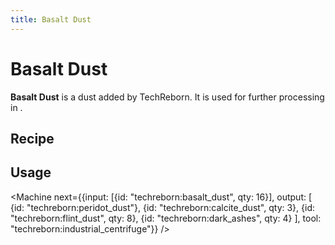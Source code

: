```yaml
---
title: Basalt Dust
---
```


<ItemImage file="basalt_dust" alt="Basalt Dust" size="200" />

# Basalt Dust

**Basalt Dust** is a dust added by TechReborn. It is used for further processing in <McItem slug="techreborn:industrial_centrifuge" />.

## Recipe

<CraftingTable recipe="input techreborn:small_pile_of_basalt_dust techreborn:small_pile_of_basalt_dust air input techreborn:small_pile_of_basalt_dust techreborn:small_pile_of_basalt_dust air input air air air output techreborn:basalt_dust"/>

## Usage

<CraftingTable recipe="input air air air input air techreborn:basalt_dust air input air air air output techreborn:small_pile_of_basalt_dust,4"/>

<Machine next={{input: [{id: "techreborn:basalt_dust", qty: 16}], output: [
  {id: "techreborn:peridot_dust"},
  {id: "techreborn:calcite_dust", qty: 3},
  {id: "techreborn:flint_dust", qty: 8},
  {id: "techreborn:dark_ashes", qty: 4}
], tool: "techreborn:industrial_centrifuge"}} />
